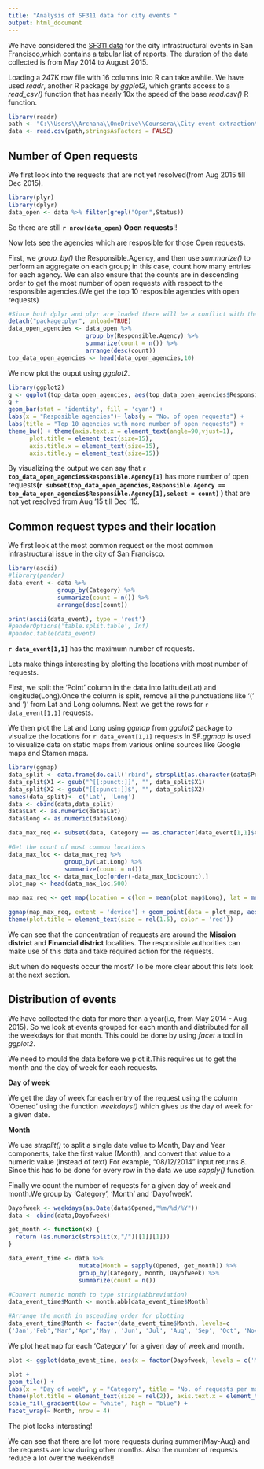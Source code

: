 ```yaml
---
title: "Analysis of SF311 data for city events "
output: html_document
---
```


We have considered the [SF311 data](https://data.sfgov.org/City-Infrastructure/Case-Data-from-San-Francisco-311-SF311-/vw6y-z8j6) for the city infrastructural events in San Francisco,which contains a tabular list of reports. The duration of the data collected is from May 2014 to August 2015.

Loading a 247K row file with 16 columns into R can take awhile. We have used *readr*, another R package by *ggplot2*, which grants access to a *read_csv()* function that has nearly 10x the speed of the base *read.csv()* R function.


```r
library(readr)
path <- "C:\\Users\\Archana\\OneDrive\\Coursera\\City event extraction\\311 data\\Case_Data_from_SF311.csv"
data <- read.csv(path,stringsAsFactors = FALSE)
```

## Number of Open requests

We first look into the requests that are not yet resolved(from Aug 2015 till Dec 2015).

```r
library(plyr)
library(dplyr) 
data_open <- data %>% filter(grepl("Open",Status))
```

So there are still **`r nrow(data_open)` Open requests**!!

Now lets see the agencies which are resposible for those Open requests.

First, we *group_by()* the Responsible.Agency, and then use *summarize()* to perform an aggregate on each group; in this case, count how many entries for each agency.  We can also ensure that the counts are in descending order to get the most number of open requests with respect to the responsible agencies.(We get the top 10 resposible agencies with open requests)

```r
#Since both dplyr and plyr are loaded there will be a conflict with the summarize command
detach("package:plyr", unload=TRUE)
data_open_agencies <- data_open %>% 
                      group_by(Responsible.Agency) %>% 
                      summarize(count = n()) %>% 
                      arrange(desc(count))
top_data_open_agencies <- head(data_open_agencies,10)
```

We now plot the ouput using *ggplot2*.

```r
library(ggplot2)
g <- ggplot(top_data_open_agencies, aes(top_data_open_agencies$Responsible.Agency, top_data_open_agencies$count))
g + 
geom_bar(stat = 'identity', fill = 'cyan') + 
labs(x = "Resposible agencies")+ labs(y = "No. of open requests") + 
labs(title = "Top 10 agencies with more number of open requests") + 
theme_bw() + theme(axis.text.x = element_text(angle=90,vjust=1),
      plot.title = element_text(size=15),
      axis.title.x = element_text(size=15),
      axis.title.y = element_text(size=15))
```

By visualizing the output we can say that **`r top_data_open_agencies$Responsible.Agency[1]`** has more number of open requests**(`r subset(top_data_open_agencies,Responsible.Agency == top_data_open_agencies$Responsible.Agency[1],select = count)` )** that are not yet resolved from Aug '15 till Dec '15.


## Common request types and their location


We first look at the most common request or the most common infrastructural issue in the city of San Francisco.

```r
library(ascii)
#library(pander)
data_event <- data %>%
              group_by(Category) %>% 
              summarize(count = n()) %>% 
              arrange(desc(count))

print(ascii(data_event), type = 'rest')
#panderOptions('table.split.table', Inf)
#pandoc.table(data_event)

```

**`r data_event[1,1]`** has the maximum number of requests.

Lets make things interesting by plotting the locations with most number of requests.

First, we split the 'Point' column in the data into latitude(Lat) and longitude(Long).Once the column is split, remove all the punctuations like '(' and ')' from Lat and Long columns.
Next we get the rows for `r data_event[1,1]` requests.

We then plot the Lat and Long using *ggmap* from *ggplot2* package to visualize the locations for `r data_event[1,1]` requests in SF.*ggmap* is used to visualize data on static maps from various online sources like Google maps and Stamen maps.


```r
library(ggmap)
data_split <- data.frame(do.call('rbind', strsplit(as.character(data$Point),',',fixed=TRUE)))
data_split$X1 <- gsub("^[[:punct:]]", "", data_split$X1)
data_split$X2 <- gsub("[[:punct:]]$", "", data_split$X2)
names(data_split)<- c('Lat', 'Long')
data <- cbind(data,data_split)
data$Lat <- as.numeric(data$Lat)
data$Long <- as.numeric(data$Long)

data_max_req <- subset(data, Category == as.character(data_event[1,1]$Category))

#Get the count of most common locations
data_max_loc <- data_max_req %>%
                group_by(Lat,Long) %>%
                summarize(count = n())
data_max_loc <- data_max_loc[order(-data_max_loc$count),]
plot_map <- head(data_max_loc,500)

map_max_req <- get_map(location = c(lon = mean(plot_map$Long), lat = mean(plot_map$Lat)), zoom = 13, maptype = "roadmap", scale = 2)

ggmap(map_max_req, extent = 'device') + geom_point(data = plot_map, aes(x = Long, y = Lat, fill = "red", alpha = 0.8), size = 2, shape = 21) + guides(fill=FALSE, alpha=FALSE, size=FALSE) + ggtitle("Locations in SF with most number of requests")+
theme(plot.title = element_text(size = rel(1.5), color = 'red'))

```

We can see that the concentration of requests are around the **Mission district** and **Financial district** localities. The responsible authorities can make use of this data and take required action for the requests.

But when do requests occur the most? To be more clear about this lets look at the next section.

## Distribution of events


We have collected the data for more than a year(i.e, from May 2014 - Aug 2015). So we look at events grouped for each month and distributed for all the weekdays for that month. This could be done by using *facet* a tool in *ggplot2*.

We need to mould the data before we plot it.This requires us to get the month and the day of week for each requests.

**Day of week**

We get the day of week for each entry of the request using the column 'Opened' using the function *weekdays()* which gives us the day of week for a given date. 

**Month**

We use *strsplit()* to split a single date value to Month, Day and Year components, take the first value (Month), and convert that value to a numeric value (instead of text) For example, "08/12/2014" input returns 8. Since this has to be done for every row in the data we use *sapply()* function.

Finally we count the number of requests for a given day of week and month.We group by 'Category', 'Month' and 'Dayofweek'.


```r
Dayofweek <- weekdays(as.Date(data$Opened,"%m/%d/%Y"))
data <- cbind(data,Dayofweek)

get_month <- function(x) {
  return (as.numeric(strsplit(x,"/")[[1]][1]))
}

data_event_time <- data %>%
                    mutate(Month = sapply(Opened, get_month)) %>%
                    group_by(Category, Month, Dayofweek) %>%
                    summarize(count = n())

#Convert numeric month to type string(abbreviation)
data_event_time$Month <- month.abb[data_event_time$Month]

#Arrange the month in ascending order for plotting
data_event_time$Month <- factor(data_event_time$Month, levels=c
('Jan','Feb','Mar','Apr','May', 'Jun', 'Jul', 'Aug', 'Sep', 'Oct', 'Nov', 'Dec'))
```

We plot heatmap for each 'Category' for a given day of week and month.


```r

plot <- ggplot(data_event_time, aes(x = factor(Dayofweek, levels = c('Monday','Tuesday', 'Wednesday', 'Thursday', 'Friday','Saturday', 'Sunday')), y = Category, fill = count)) 

plot + 
geom_tile() + 
labs(x = "Day of week", y = "Category", title = "No. of requests per month") +
theme(plot.title = element_text(size = rel(2)), axis.text.x = element_text(angle=90, vjust = 0.6, size = 8), axis.title.x = element_text(size = rel(1.5)), axis.title.y = element_text(size = rel(1.5))) +
scale_fill_gradient(low = "white", high = "blue") + 
facet_wrap(~ Month, nrow = 4)
```


The plot looks interesting!

We can see that there are lot more requests during summer(May-Aug) and the requests are low during other months.
Also the number of requests reduce a lot over the weekends!!


